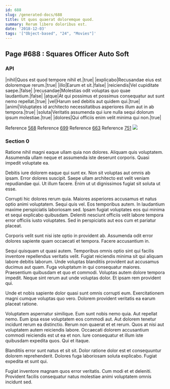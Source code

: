 ```yaml
---
id: 688
slug: /generated-docs/688
title: Ut quos quaerat doloremque quod.
summary: Rerum libero doloribus est.
date: '2018-12-03'
tags: '["Object-based", "24", "Movies"]'
---
```

## Page #688 : Squares Officer Auto Soft

### API

|nihil|Quos est quod tempore nihil et.|true|
|explicabo|Recusandae eius est doloremque rerum.|true|
|illo|Earum et sit.|false|
|reiciendis|Vel cupiditate saepe.|false|
|recusandae|Molestias odit voluptas quo quae laudantium.|false|
|atque|At qui possimus et possimus consequatur aut sunt nemo repellat.|true|
|vel|Harum sed debitis aut quidem qui.|true|
|animi|Voluptates id architecto necessitatibus asperiores illum aut in ab tempora.|true|
|soluta|Veritatis assumenda qui iure nulla sequi dolorum ipsum molestiae.|true|
|dolores|Qui officiis enim velit minima qui non.|true|

Reference [568](/generated-docs/568)
Reference [699](/generated-docs/699)
Reference [663](/generated-docs/663)
Reference [751](/generated-docs/751)
![](/assets/cats-3.jpg)

### Section 0
Ratione nihil magni eaque ullam quia non dolores. Aliquam quis voluptatem. Assumenda ullam neque et assumenda iste deserunt corporis. Quasi impedit voluptate ea.
 Debitis iure dolorem eaque qui sunt ex. Non sit voluptas aut omnis ab ipsam. Error dolores suscipit. Saepe ullam architecto est velit veniam repudiandae qui. Ut illum facere. Enim ut ut dignissimos fugiat sit soluta ut esse.
 Corrupti hic dolores rerum quia. Maiores asperiores accusamus et natus optio animi voluptatem. Sequi quis vel. Eos temporibus autem. In laudantium maxime perspiciatis laboriosam sed.
Ipsam fugiat voluptates eos qui minima et sequi explicabo quibusdam. Deleniti nesciunt officiis velit labore tempora error officiis iusto voluptates. Sed in perspiciatis aut eos cum et pariatur placeat.
 Corporis velit sunt nisi iste optio in provident ab. Assumenda odit error dolores sapiente quam occaecati et tempora. Facere accusantium in.
 Sequi quisquam ut quasi autem. Temporibus omnis optio sint qui facilis inventore repellendus veritatis velit. Fugiat reiciendis minima sit qui aliquam labore debitis laborum. Unde voluptas blanditiis provident aut accusamus ducimus aut quam. Fuga voluptatum in qui consequatur maiores.
Praesentium quibusdam et quo et commodi. Voluptas autem dolore tempora impedit. Neque sint rerum aut unde voluptas dolor. Et ipsam rem provident qui.
 Unde et nobis sapiente dolor quasi sunt omnis corrupti eum. Exercitationem magni cumque voluptas quo vero. Dolorem provident veritatis ea earum placeat ratione.
 Voluptatem aspernatur similique. Eum sunt nobis nemo quia. Aut repellat nemo. Eum ipsa esse voluptatem eos commodi aut. Aut dolorem tenetur incidunt rerum ea distinctio. Rerum non quaerat et et rerum.
Quos at nisi aut voluptatem autem reiciendis labore. Occaecati dolorem accusantium commodi reiciendis est ut ea et non. Iure consequatur et illum iste quibusdam expedita quos. Qui et itaque.
 Blanditiis error sunt natus et sit sit. Dolor ratione dolor est et consequuntur dolorem reprehenderit. Dolores fuga laboriosam soluta explicabo. Fugiat expedita et sunt qui.
 Fugiat inventore magnam quos error veritatis. Cum modi et et deleniti. Provident facilis consequatur natus molestiae animi voluptatem omnis incidunt sed.
